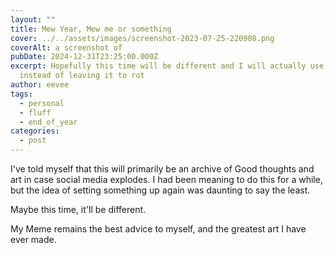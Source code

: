 ```yaml
---
layout: ""
title: Mew Year, Mew me or something
cover: ../../assets/images/screenshot-2023-07-25-220908.png
coverAlt: a screenshot of
pubDate: 2024-12-31T23:25:00.000Z
excerpt: Hopefully this time will be different and I will actually use this
  instead of leaving it to rot
author: eevee
tags:
  - personal
  - fluff
  - end_of_year
categories:
  - post
---
```


I've told myself that this will primarily be an archive of Good thoughts and art in case social media explodes. I had been meaning to do this for a while, but the idea of setting something up again was daunting to say the least.

Maybe this time, it'll be different.

<Media src="/src/assets/images/gaslightyourself.jpeg" alt="a fake wikihow article featuring char staring at quattro in a mirror. How To Get Through Tough Times: 1. gaslight yourself. tell yourself its making you stronger and the universe is just testing you"/> 
My Meme remains the best advice to myself, and the greatest art I have ever made. 